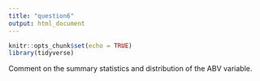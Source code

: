 ```yaml
---
title: "question6"
output: html_document
---
```


```r
knitr::opts_chunk$set(echo = TRUE)
library(tidyverse)
```

Comment on the summary statistics and distribution of the ABV variable.
```r
```
